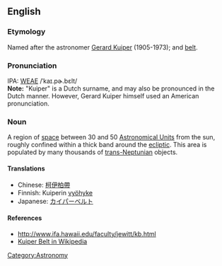 ==English==
===Etymology===
Named after the astronomer [[w:Gerard_Kuiper|Gerard Kuiper]] (1905-1973); and [[belt]].

===Pronunciation===
IPA: [[WEAE]] /ˈkaɪ.pɚ.bɛlt/ <br>
'''Note:''' "Kuiper" is a Dutch surname, and may also be pronounced in the Dutch manner.  However, Gerard Kuiper himself used an American pronunciation.

===Noun===
A region of [[space]] between 30 and 50 [[Astronomical Unit]]s from the sun, roughly confined within a thick band around the [[ecliptic]].  This area is populated by many thousands of [[trans-Neptunian]] objects.

====Translations====
*Chinese: [[柯伊柏帶]]
*Finnish: Kuiperin [[vyöhyke]]
*Japanese: [[カイパーベルト]]

====References====
* http://www.ifa.hawaii.edu/faculty/jewitt/kb.html
* [[w:Kuiper_belt|Kuiper Belt in Wikipedia]]

[[Category:Astronomy]]